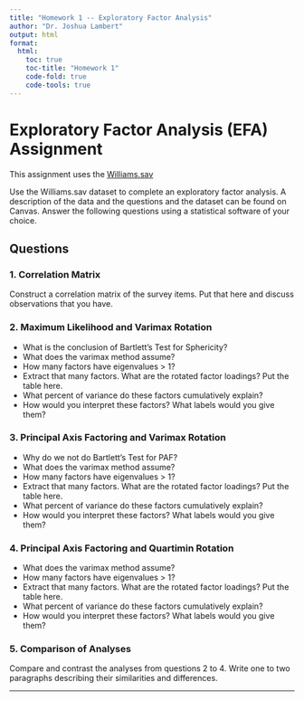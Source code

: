 ```yaml
---
title: "Homework 1 -- Exploratory Factor Analysis"
author: "Dr. Joshua Lambert"
output: html
format:
  html:
    toc: true
    toc-title: "Homework 1"
    code-fold: true
    code-tools: true
---
```


# Exploratory Factor Analysis (EFA) Assignment

This assignment uses the <a href="Williams.sav" download>Williams.sav</a>

Use the Williams.sav dataset to complete an exploratory factor analysis. A description of the data and the questions and the dataset can be found on Canvas. Answer the following questions using a statistical software of your choice.

## Questions

### 1. Correlation Matrix

Construct a correlation matrix of the survey items. Put that here and discuss observations that you have.

### 2. Maximum Likelihood and Varimax Rotation

-   What is the conclusion of Bartlett's Test for Sphericity?
-   What does the varimax method assume?
-   How many factors have eigenvalues \> 1?
-   Extract that many factors. What are the rotated factor loadings? Put the table here.
-   What percent of variance do these factors cumulatively explain?
-   How would you interpret these factors? What labels would you give them?

### 3. Principal Axis Factoring and Varimax Rotation

-   Why do we not do Bartlett's Test for PAF?
-   What does the varimax method assume?
-   How many factors have eigenvalues \> 1?
-   Extract that many factors. What are the rotated factor loadings? Put the table here.
-   What percent of variance do these factors cumulatively explain?
-   How would you interpret these factors? What labels would you give them?

### 4. Principal Axis Factoring and Quartimin Rotation

-   What does the varimax method assume?
-   How many factors have eigenvalues \> 1?
-   Extract that many factors. What are the rotated factor loadings? Put the table here.
-   What percent of variance do these factors cumulatively explain?
-   How would you interpret these factors? What labels would you give them?

### 5. Comparison of Analyses

Compare and contrast the analyses from questions 2 to 4. Write one to two paragraphs describing their similarities and differences. 

------------------------------------------------------------------------

